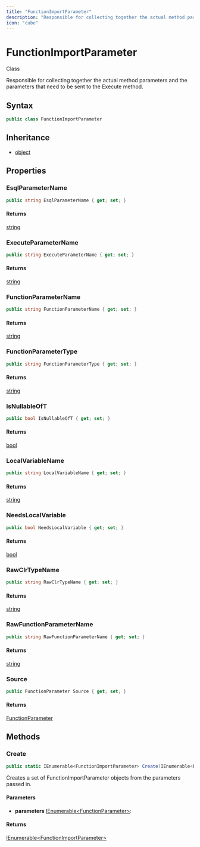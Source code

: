 ```yaml
---
title: "FunctionImportParameter"
description: "Responsible for collecting together the actual method parameters and the parameters that need to be sent to the Execute method."
icon: "cube"
---
```


# FunctionImportParameter

<Badge variant="outline">Class</Badge>

Responsible for collecting together the actual method parameters
and the parameters that need to be sent to the Execute method.

## Syntax

```csharp
public class FunctionImportParameter
```

## Inheritance

- [object](https://learn.microsoft.com/dotnet/api/system.object)

## Properties

### EsqlParameterName

```csharp
public string EsqlParameterName { get; set; }
```

#### Returns

[string](https://learn.microsoft.com/dotnet/api/system.string)

### ExecuteParameterName

```csharp
public string ExecuteParameterName { get; set; }
```

#### Returns

[string](https://learn.microsoft.com/dotnet/api/system.string)

### FunctionParameterName

```csharp
public string FunctionParameterName { get; set; }
```

#### Returns

[string](https://learn.microsoft.com/dotnet/api/system.string)

### FunctionParameterType

```csharp
public string FunctionParameterType { get; set; }
```

#### Returns

[string](https://learn.microsoft.com/dotnet/api/system.string)

### IsNullableOfT

```csharp
public bool IsNullableOfT { get; set; }
```

#### Returns

[bool](https://learn.microsoft.com/dotnet/api/system.boolean)

### LocalVariableName

```csharp
public string LocalVariableName { get; set; }
```

#### Returns

[string](https://learn.microsoft.com/dotnet/api/system.string)

### NeedsLocalVariable

```csharp
public bool NeedsLocalVariable { get; set; }
```

#### Returns

[bool](https://learn.microsoft.com/dotnet/api/system.boolean)

### RawClrTypeName

```csharp
public string RawClrTypeName { get; set; }
```

#### Returns

[string](https://learn.microsoft.com/dotnet/api/system.string)

### RawFunctionParameterName

```csharp
public string RawFunctionParameterName { get; set; }
```

#### Returns

[string](https://learn.microsoft.com/dotnet/api/system.string)

### Source

```csharp
public FunctionParameter Source { get; set; }
```

#### Returns

[FunctionParameter](https://learn.microsoft.com/dotnet/api/system.data.entity.core.metadata.edm.functionparameter)


## Methods

### Create

```csharp
public static IEnumerable<FunctionImportParameter> Create(IEnumerable<FunctionParameter> parameters)
```

Creates a set of FunctionImportParameter objects from the parameters passed in.

#### Parameters

- **parameters** [IEnumerable&lt;FunctionParameter&gt;](https://learn.microsoft.com/dotnet/api/system.collections.generic.ienumerable-1): 

#### Returns

[IEnumerable&lt;FunctionImportParameter&gt;](https://learn.microsoft.com/dotnet/api/system.collections.generic.ienumerable-1)


